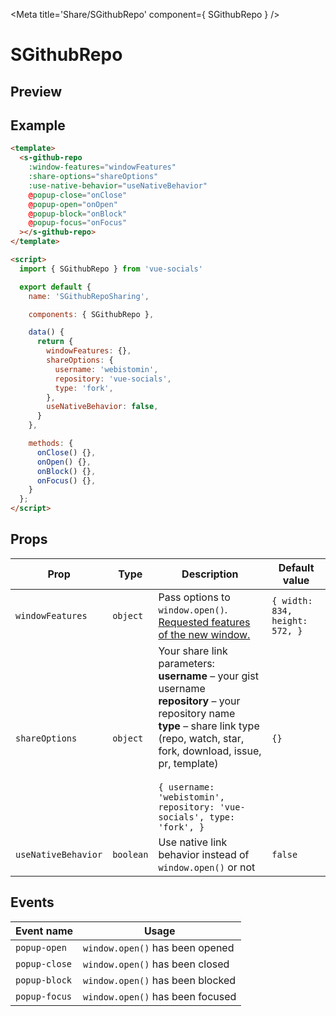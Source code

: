 
<Meta title='Share/SGithubRepo' component={ SGithubRepo } />

<style>{`
  .custom-preview .base-canvas {
    height: auto;
  }
`}</style>

# SGithubRepo

## Preview

<Preview className="custom-preview">
  <Story id='share-sgithubrepo--default' />
</Preview>

## Example

```html
<template>
  <s-github-repo
    :window-features="windowFeatures"
    :share-options="shareOptions"
    :use-native-behavior="useNativeBehavior"
    @popup-close="onClose"
    @popup-open="onOpen"
    @popup-block="onBlock"
    @popup-focus="onFocus"
  ></s-github-repo>
</template>

<script>
  import { SGithubRepo } from 'vue-socials'

  export default {
    name: 'SGithubRepoSharing',

    components: { SGithubRepo },

    data() {
      return {
        windowFeatures: {},
        shareOptions: {
          username: 'webistomin',
          repository: 'vue-socials',
          type: 'fork',
        },
        useNativeBehavior: false,
      }
    },

    methods: {
      onClose() {},
      onOpen() {},
      onBlock() {},
      onFocus() {},
    }
  };
</script>
```

## Props

| Prop | Type | Description | Default value |
| ------ | ------ | ------ | ------ |
`windowFeatures` | `object` | Pass options to `window.open()`. [Requested features of the new window.](https://developer.mozilla.org/en-US/docs/Web/API/Window/open#window_features) | `{ width: 834, height: 572, }`
`shareOptions` | `object` | Your share link parameters: <br /> **username** – your gist username <br /> **repository** – your repository name <br /> **type** – share link type (repo, watch, star, fork, download, issue, pr, template) <br /> <br /> ```{ username: 'webistomin', repository: 'vue-socials', type: 'fork', }``` | `{}`
`useNativeBehavior` | `boolean` | Use native link behavior instead of `window.open()` or not | `false`

## Events

| Event name | Usage |
| ------ | ------ |
`popup-open` | `window.open()` has been opened |
`popup-close` | `window.open()` has been closed |
`popup-block` | `window.open()` has been blocked |
`popup-focus` | `window.open()` has been focused |

